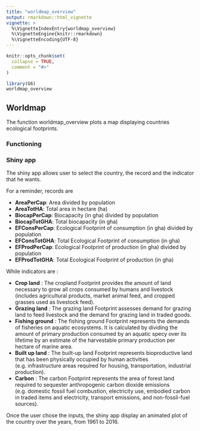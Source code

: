 ```yaml
---
title: "worldmap_overview"
output: rmarkdown::html_vignette
vignette: >
  %\VignetteIndexEntry{worldmap_overview}
  %\VignetteEngine{knitr::rmarkdown}
  %\VignetteEncoding{UTF-8}
---
```


```r
knitr::opts_chunk$set(
  collapse = TRUE,
  comment = "#>"
)
```

```r
library(G6)
worldmap_overview
```

## Worldmap

The function worldmap_overview plots a map displaying countries ecological footprints. 

### Functioning 

### Shiny app

The shiny app allows user to select the country, the record and the indicator that he wants. 

For a reminder, records are 

* **AreaPerCap**: Area divided by population
* **AreaTotHA**: Total area in hectare (ha)
* **BiocapPerCap**: Biocapacity (in gha) divided by population
* **BiocapTotGHA**: Total biocapacity (in gha)
* **EFConsPerCap**: Ecological Footprint of consumption (in gha) divided by population
* **EFConsTotGHA**: Total Ecological Footprint of consumption (in gha)
* **EFProdPerCap**: Ecological Footprint of production (in gha) divided by population
* **EFProdTotGHA**: Total Ecological Footprint of production (in gha)

While indicators are : 

* **Crop land** : The cropland Footprint provides the amount of land necessary to grow all crops consumed by humans and livestock (includes agricultural products, market animal feed, and cropped grasses used as livestock feed). 
* **Grazing land** : The grazing land Footprint assesses demand for grazing land to feed livestock and the demand for grazing land in traded goods.
* **Fishing ground** : The fishing ground Footprint represents the demands of fisheries on aquatic ecosystems. It is calculated by dividing the amount of primary production consumed by an aquatic specy over its lifetime by an estimate of the harvestable primary production per hectare of marine area.
* **Built up land** : The built-up land Footprint represents bioproductive land that has been physically occupied by human activities (e.g. infrastructure areas required for housing, transportation, industrial production).
* **Carbon** : The carbon Footprint represents the area of forest land required to sequester anthropogenic carbon dioxide emissions (e.g. domestic fossil fuel combustion, electricity use, embodied carbon in traded items and electricity, transport emissions, and non-fossil-fuel sources).

Once the user chose the inputs, the shiny app display an animated plot of the country over the years, from 1961 to 2016.
